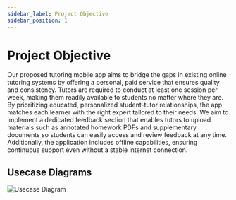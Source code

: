 ```yaml
---
sidebar_label: Project Objective
sidebar_position: 1
---
```


# Project Objective

Our proposed tutoring mobile app aims to bridge the gaps in existing online tutoring systems by offering a personal, paid service that ensures quality and consistency. Tutors are required to conduct at least one session per week, making them readily available to students no matter where they are. By prioritizing educated, personalized student-tutor relationships, the app matches each learner with the right expert tailored to their needs. We aim to implement a dedicated feedback section that enables tutors to upload materials such as annotated homework PDFs and supplementary documents so students can easily access and review feedback at any time. Additionally, the application includes offline capabilities, ensuring continuous support even without a stable internet connection.

## Usecase Diagrams

![Usecase Diagram](/../static/img/usecase.png)